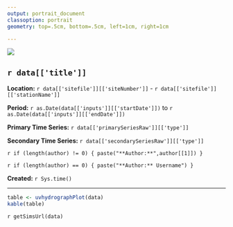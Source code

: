 ```yaml
---
output: portrait_document
classoption: portrait
geometry: top=.5cm, bottom=.5cm, left=1cm, right=1cm

---
```


![](http://www.usgs.gov/newsroom/images/2015-04-07/usgs_logo.png)

## `r data[['title']]`  

**Location:**  `r data[['sitefile']][['siteNumber']]` - `r data[['sitefile']][['stationName']]`

**Period:**  `r as.Date(data[['inputs']][['startDate']])` to `r as.Date(data[['inputs']][['endDate']])`

**Primary Time Series:** `r data[['primarySeriesRaw']][['type']]`

**Secondary Time Series:** `r data[['secondarySeriesRaw']][['type']]`

`r if (length(author) != 0) { paste("**Author:**",author[[1]]) }`

`r if (length(author) == 0) { paste("**Author:** Username") }`

**Created:**  `r Sys.time()`

***

```r
table <- uvhydrographPlot(data)
kable(table)
```

`r getSimsUrl(data)`